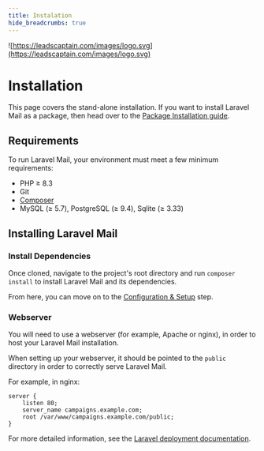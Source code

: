 ```yaml
---
title: Instalation
hide_breadcrumbs: true
---
```


![https://leadscaptain.com/images/logo.svg](https://leadscaptain.com/images/logo.svg)

# Installation


This page covers the stand-alone installation. If you want to install Laravel Mail as a package, then head over to the [Package Installation guide](/docs/package-installation).


## Requirements

To run Laravel Mail, your environment must meet a few minimum requirements:

- PHP ≥ 8.3
- Git
- [Composer](https://getcomposer.org/)
- MySQL (≥ 5.7), PostgreSQL (≥ 9.4), Sqlite (≥ 3.33)

## Installing Laravel Mail

### Install Dependencies

Once cloned, navigate to the project's root directory and run `composer install` to install Laravel Mail and its dependencies.

From here, you can move on to the [Configuration & Setup](/docs//configuration) step.

### Webserver

You will need to use a webserver (for example, Apache or nginx), in order to host your Laravel Mail installation.

When setting up your webserver, it should be pointed to the `public` directory in order to correctly serve Laravel Mail.

For example, in nginx:

```
server {
    listen 80;
    server_name campaigns.example.com;
    root /var/www/campaigns.example.com/public;
}
```

For more detailed information, see the [Laravel deployment documentation](https://laravel.com/docs/deployment).